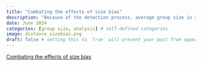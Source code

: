 ```yaml
---
title: "Combating the effects of size bias"
description: "Because of the detection process, average group size in sample is a positively biased estimate of average group size in population. This bias can be compensated by employing group size as a covariate in the detection function."
date: June 2024
categories: [group size, analysis] # self-defined categories
image: distance_sizebias.png
draft: false # setting this to `true` will prevent your post from appearing on your listing page until you're ready!
---
```


[Combating the effects of size bias](https://distancedevelopment.github.io/Distance/articles/web-only/groupsize/Remedy-size-bias-for-dolphin-surveys.html)